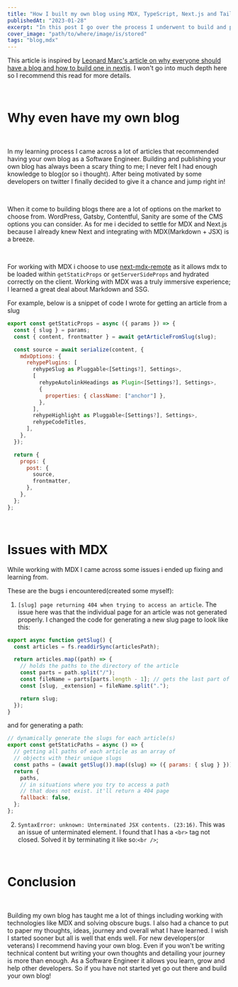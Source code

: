 ```yaml
---
title: "How I built my own blog using MDX, TypeScript, Next.js and Tailwind"
publishedAt: "2023-01-28"
excerpt: "In this post I go over the process I underwent to build and published my own blog"
cover_image: "path/to/where/image/is/stored"
tags: "blog,mdx"
---
```


This article is inspired by <a href="https://leonardqmarcq.com/posts/how-to-build-your-own-blog-with-nextjs">Leonard Marc's article on why everyone should have a blog and how to build one in nextjs</a>. I won't go into much depth here so I recommend this read for more details. 

<br />
<h1 className="font-bold text-2xl text-new-100">Why even have my own blog</h1>
<br />

In my learning process I came across a lot of articles that recommended having your own blog as a Software Engineer. Building and publishing your own blog has always been a scary thing to me; I never felt I had enough knowledge to blog(or so i thought). After being motivated by some developers on twitter I finally decided to give it a chance and jump right in!

<br />

When it come to building blogs there are a lot of options on the market to choose from. WordPress, Gatsby, Contentful, Sanity are some of the CMS options you can consider. As for me i decided to settle for MDX and Next.js because I already knew Next and integrating with MDX(Markdown + JSX) is a breeze.

<br />

For working with MDX i choose to use <a href="https://github.com/hashicorp/next-mdx-remote">next-mdx-remote</a> as it allows mdx to be loaded within `getStaticProps` or `getServerSideProps` and hydrated correctly on the client. Working with MDX was a truly immersive experience; I learned a great deal about Markdown and SSG.

For example, below is a snippet of code I wrote for getting an article from a slug

```jsx
export const getStaticProps = async ({ params }) => {
  const { slug } = params;
  const { content, frontmatter } = await getArticleFromSlug(slug);

  const source = await serialize(content, {
    mdxOptions: {
      rehypePlugins: [
        rehypeSlug as Pluggable<[Settings?], Settings>,
        [
          rehypeAutolinkHeadings as Plugin<[Settings?], Settings>,
          {
            properties: { className: ["anchor"] },
          },
        ],
        rehypeHighlight as Pluggable<[Settings?], Settings>,
        rehypeCodeTitles,
      ],
    },
  });

  return {
    props: {
      post: {
        source,
        frontmatter,
      },
    },
  };
};

```

<br />
<h1 className="font-bold text-2xl text-new-100">Issues with MDX</h1>

While working with MDX I came across some issues i ended up fixing and learning from.

These are the bugs i encountered(created some myself):

1. `[slug] page returning 404 when trying to access an article`. The issue here was that the individual page for an article was not generated properly. I changed the code for generating a new slug page to look like this:
```jsx
export async function getSlug() {
  const articles = fs.readdirSync(articlesPath);

  return articles.map((path) => {
    // holds the paths to the directory of the article
    const parts = path.split("/");
    const fileName = parts[parts.length - 1]; // gets the last part of path with /name.mdx
    const [slug, _extension] = fileName.split(".");

    return slug;
  });
}
```
and for generating a path:
```jsx
// dynamically generate the slugs for each article(s)
export const getStaticPaths = async () => {
  // getting all paths of each article as an array of
  // objects with their unique slugs
  const paths = (await getSlug()).map((slug) => ({ params: { slug } }));
  return {
    paths,
    // in situations where you try to access a path
    // that does not exist. it'll return a 404 page
    fallback: false,
  };
};
```
2. `SyntaxError: unknown: Unterminated JSX contents. (23:16)`. This was an issue of unterminated element. I found that I has a `<br>` tag not closed. Solved it by terminating it like so:`<br />`;


<br />
<h1 className="font-bold text-2xl text-new-100">Conclusion</h1>
<br />

Building my own blog has taught me a lot of things including working with technologies like MDX and solving obscure bugs. I also had a chance to put to paper my thoughts, ideas, journey and overall what I have learned. I wish I started sooner but all is well that ends well. For new developers(or veterans) I recommend having your own blog. Even if you won't be writing technical content but writing your own thoughts and detailing your journey is more than enough. As a Software Engineer it allows you learn, grow and help other developers. So if you have not started yet go out there and build your own blog!

<br/>